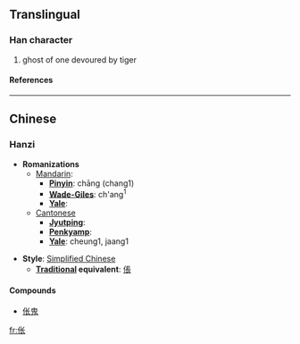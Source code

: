 {{see|倀}}

==Translingual==
===Han character===
{{Han char|rad=人|as=04|sn=6|four=|canj=人心人 (OPO)}}
# ghost of one devoured by tiger
====References====
{{Han ref|kx=0096.121|hdz=10124.020|uh=4F25|ud=20261}}
----

==Chinese==
===Hanzi===


* '''Romanizations'''
** [[Mandarin]]:
*** '''[[Pinyin]]''': chāng (chang1)
*** '''[[Wade-Giles]]''': ch'ang<sup>1</sup>
*** '''[[Yale]]''': 
**[[Cantonese]]
***'''[[Jyutping]]''':
***'''[[Penkyamp]]''': 
***'''[[Yale]]''': cheung1, jaang1

* '''Style''': [[Simplified Chinese]] 
** '''[[Traditional Chinese|Traditional]] equivalent''': [[倀]]

====Compounds====
*[[伥鬼]]




[[fr:伥]]